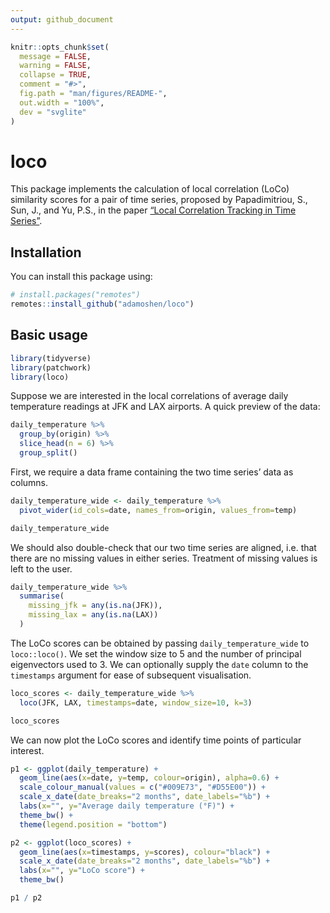 ```yaml
---
output: github_document
---
```


<!-- README.md is generated from README.Rmd. Please edit that file -->

```r
knitr::opts_chunk$set(
  message = FALSE,
  warning = FALSE,
  collapse = TRUE,
  comment = "#>",
  fig.path = "man/figures/README-",
  out.width = "100%",
  dev = "svglite"
)
```

# loco

<!-- badges: start -->
<!-- badges: end -->

This package implements the calculation of local correlation (LoCo) similarity scores for a pair of
time series, proposed by Papadimitriou, S., Sun, J., and Yu, P.S., in the paper
["Local Correlation Tracking in Time Series"](https://doi.org/10.1109/ICDM.2006.99).

## Installation

You can install this package using:

``` r
# install.packages("remotes")
remotes::install_github("adamoshen/loco")
```

## Basic usage

```r
library(tidyverse)
library(patchwork)
library(loco)
```

Suppose we are interested in the local correlations of average daily temperature readings at JFK
and LAX airports. A quick preview of the data:

```r
daily_temperature %>%
  group_by(origin) %>%
  slice_head(n = 6) %>%
  group_split()
```

First, we require a data frame containing the two time series' data as columns.

```r
daily_temperature_wide <- daily_temperature %>%
  pivot_wider(id_cols=date, names_from=origin, values_from=temp)

daily_temperature_wide
```

We should also double-check that our two time series are aligned, i.e. that there are no missing
values in either series. Treatment of missing values is left to the user.

```r
daily_temperature_wide %>%
  summarise(
    missing_jfk = any(is.na(JFK)),
    missing_lax = any(is.na(LAX))
  )
```

The LoCo scores can be obtained by passing `daily_temperature_wide` to `loco::loco()`. We set the
window size to 5 and the number of principal eigenvectors used to 3. We can optionally supply the
`date` column to the `timestamps` argument for ease of subsequent visualisation.

```r
loco_scores <- daily_temperature_wide %>%
  loco(JFK, LAX, timestamps=date, window_size=10, k=3)

loco_scores
```

We can now plot the LoCo scores and identify time points of particular interest.

```r
p1 <- ggplot(daily_temperature) +
  geom_line(aes(x=date, y=temp, colour=origin), alpha=0.6) +
  scale_colour_manual(values = c("#009E73", "#D55E00")) +
  scale_x_date(date_breaks="2 months", date_labels="%b") +
  labs(x="", y="Average daily temperature (°F)") +
  theme_bw() +
  theme(legend.position = "bottom")

p2 <- ggplot(loco_scores) +
  geom_line(aes(x=timestamps, y=scores), colour="black") +
  scale_x_date(date_breaks="2 months", date_labels="%b") +
  labs(x="", y="LoCo score") +
  theme_bw()

p1 / p2
```
